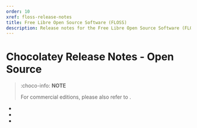```yaml
---
order: 10
xref: floss-release-notes
title: Free Libre Open Source Software (FLOSS)
description: Release notes for the Free Libre Open Source Software (FLOSS) Chocolatey components
---
```


# Chocolatey Release Notes - Open Source

> :choco-info: **NOTE**
>
> For commercial editions, please also refer to <Xref title="Licensed Release Notes" value="licensed-release-notes" />.

* <Xref title="Chocolatey and Chocolatey.Lib Release Notes" value="choco-release-notes" />
* <Xref title="Chocolatey GUI Release Notes" value="chocolateygui-release-notes" />
* <Xref title="ChocoCCM PowerShell Module" value="chococcm-release-notes" />
